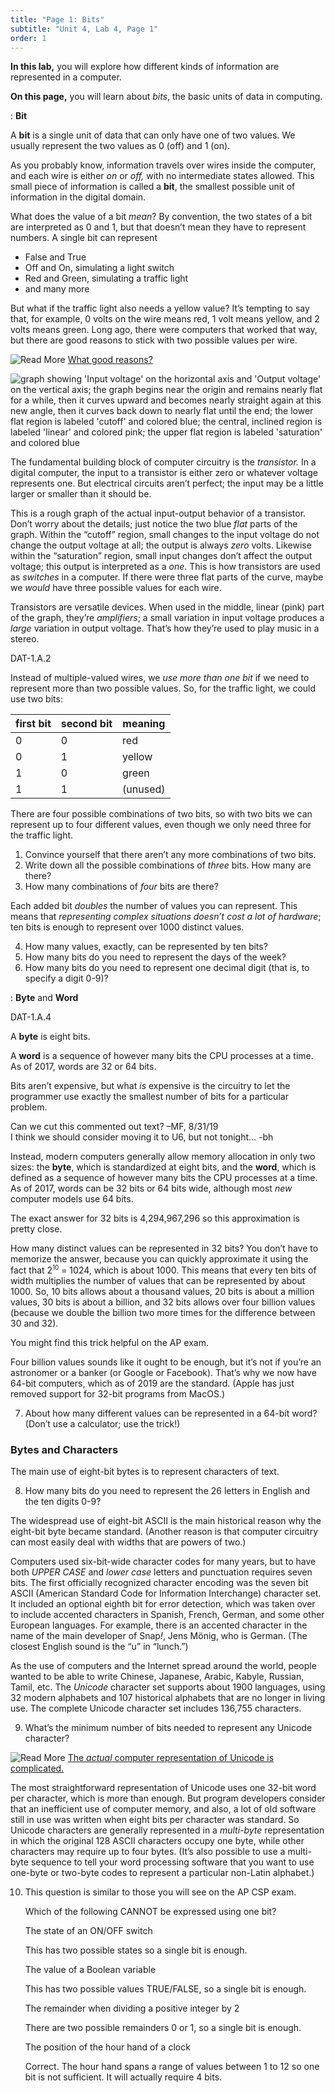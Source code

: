 ```yaml
---
title: "Page 1: Bits"
subtitle: "Unit 4, Lab 4, Page 1"
order: 1
---
```


::: learn
**In this lab,** you will explore how different kinds of
information are represented in a computer.

**On this page,** you will learn about <em>bits</em>,
the basic units of data in computing.
:::

::: vocab
: **Bit**

A **bit** is a single unit of data that can only have
one of two values. We usually represent the two values as 0 (off) and 1
(on).
:::

As you probably know, information travels over wires inside the
computer, and each wire is either <em>on</em> or <em>off,</em> with no
intermediate states allowed. This small piece of information is called a
**bit**, the smallest possible unit of information in the
digital domain.



What does the value of a bit <em>mean</em>? By convention, the two
states of a bit are interpreted as 0 and 1, but that doesn't mean they
have to represent numbers. A single bit can represent

- False and True
- Off and On, simulating a light switch
- Red and Green, simulating a traffic light
- and many more

But what if the traffic light also needs a yellow value? It's
tempting to say that, for example, 0 volts on the wire means red, 1 volt
means yellow, and 2 volts means green. Long ago, there were computers
that worked that way, but there are good reasons to stick with two
possible values per wire.

:::::: endnote
<img src="/img/icons/read-more-mini.png" title="Read More" alt="Read More" class="inline"/>
<a href="#hint-bistable" data-bs-toggle="collapse" title="What good reasons?">What
good reasons?</a>

::: {#hint-bistable .collapse}
<img src="/img/6-computers/transistor-curve.png" title="graph showing &apos;Input voltage&apos; on the horizontal axis and &apos;Output voltage&apos; on the vertical axis; the graph begins near the origin and remains nearly flat for a while, then it curves upward and becomes nearly straight again at this new angle, then it curves back down to nearly flat until the end; the lower flat region is labeled &apos;cutoff&apos; and colored blue; the central, inclined region is labeled &apos;linear&apos; and colored pink; the upper flat region is labeled &apos;saturation&apos; and colored blue" alt="graph showing &apos;Input voltage&apos; on the horizontal axis and &apos;Output voltage&apos; on the vertical axis; the graph begins near the origin and remains nearly flat for a while, then it curves upward and becomes nearly straight again at this new angle, then it curves back down to nearly flat until the end; the lower flat region is labeled &apos;cutoff&apos; and colored blue; the central, inclined region is labeled &apos;linear&apos; and colored pink; the upper flat region is labeled &apos;saturation&apos; and colored blue" class="float-start"/>

The fundamental building block of computer circuitry is the
<em>transistor.</em> In a digital computer, the input to a transistor is
either zero or whatever voltage represents one. But electrical circuits
aren't perfect; the input may be a little larger or smaller than it
should be.

This is a rough graph of the actual input-output behavior of a
transistor. Don't worry about the details; just notice the two blue
<em>flat</em> parts of the graph.
<!--With a very small input (cutoff) or a very large input (saturation), the output is relatively unchanged by small variations.-->
Within the "cutoff" region, small changes to the input voltage do not
change the output voltage at all; the output is always <em>zero</em>
volts. Likewise within the "saturation" region, small input changes
don't affect the output voltage; this output is interpreted as a
<em>one</em>. This is how transistors are used as <em>switches</em> in a
computer. If there were three flat parts of the curve, maybe we
<em>would</em> have three possible values for each wire.

Transistors are versatile devices. When used in the middle, linear
(pink) part of the graph, they're <em>amplifiers</em>; a small variation
in input voltage produces a <em>large</em> variation in output voltage.
That's how they're used to play music in a stereo.

:::
::::::



::: ap-standard
DAT-1.A.2
:::

Instead of multiple-valued wires, we <em>use more than one bit</em> if
we need to represent more than two possible values. So, for the traffic
light, we could use two bits:

| first bit | second bit | meaning     |
|-----------|------------|-------------|
| 0         |  0         |  red        |
| 0         |  1         |  yellow     |
| 1         |  0         |  green      |
| 1         |  1         |    (unused) |

There are four possible combinations of two bits, so with two bits we
can represent up to four different values, even though we only need
three for the traffic light.

::: forYouToDo
<ol>

<li>Convince yourself that there aren't any more combinations of two
bits.</li>

<li>Write down all the possible combinations of <em>three</em> bits. How
many are there?</li>

<li>How many combinations of <em>four</em> bits are there?</li>

</ol>
:::

Each added bit <em>doubles</em> the number of values you can
represent. This means that <em>representing complex situations doesn't
cost a lot of hardware</em>; ten bits is enough to represent over 1000
distinct values.

::: forYouToDo
<ol start="4">

<li>How many values, exactly, can be represented by ten bits?</li>

<li>How many bits do you need to represent the days of the week?</li>

<li>How many bits do you need to represent one decimal digit (that is,
to specify a digit 0-9)?</li>

</ol>
:::

::: vocabBig
: **Byte** and **Word**

::: ap-standard
DAT-1.A.4
:::

A **byte** is eight bits.

A **word** is a sequence of however many bits the CPU
processes at a time. As of 2017, words are 32 or 64 bits.
:::



Bits aren't expensive, but what <em>is</em> expensive is the circuitry
to let the programmer use exactly the smallest number of bits for a
particular problem.

::: todo
Can we cut this commented out text? --MF, 8/31/19<br /> I think we
should consider moving it to U6, but not tonight... -bh
:::

```{=html}
<!--
<div class="endnote">
<a href="#hint-ldb" data-bs-toggle="collapse">Some old computers did allow that.</a>
  <div id="hint-ldb" class="collapse">The PDP-10, that big blue computer you saw in Lab 1, had
  `ldb`
(Load Byte) and
`dpb`
(Deposit Byte) machine language instructions that included operands (inputs, essentially) for the width of the desired byte (how many bits) as well as location operands for the exact memory position of those bits.
This much control over the use of memory was great for a machine that would largely be programmed at the machine language level, the lowest possible level of abstraction in the software domain. As higher level languages grew in popularity, computer architecture designers learned that <em>compilers,</em> the programs that translate a high level language into the machine language that the computer can actually run, could generate more efficient translations if the machine language was as simple as possible, doing a few things really quickly rather than doing a lot of things at varying speeds.</div></div>
</div>
 

 </div>  <!-- AC -->
```
Instead, modern computers generally allow memory allocation in only two
sizes: the **byte**, which is standardized at eight bits,
and the **word**, which is defined as a sequence of however
many bits the CPU processes at a time. As of 2017, words can be 32 bits
or 64 bits wide, although most <em>new</em> computer models use 64 bits.



::: takeNote
::: sidenote
The exact answer for 32 bits is 4,294,967,296 so this approximation is
pretty close.
:::

How many distinct values can be represented in 32 bits? You don't
have to memorize the answer, because you can quickly approximate it
using the fact that 2<sup><small>10</small></sup> = 1024, which is about
1000. This means that every ten bits of width multiplies the number of
values that can be represented by about 1000. So, 10 bits allows about a
thousand values, 20 bits is about a million values, 30 bits is about a
billion, and 32 bits allows over four billion values (because we double
the billion two more times for the difference between 30 and 32).

You might find this trick helpful on the AP exam.
:::

Four billion values sounds like it ought to be enough, but it's not
if you're an astronomer or a banker (or Google or Facebook). That's why
we now have 64-bit computers, which as of 2019 are the standard. (Apple
has just removed support for 32-bit programs from MacOS.)

::: forYouToDo
<ol start="7">

<li>About how many different values can be represented in a 64-bit word?
(Don't use a calculator; use the trick!)</li>

</ol>
:::

<h3>Bytes and Characters</h3>

The main use of eight-bit bytes is to represent characters of
text.

::: forYouToDo
<ol start="8">

<li>How many bits do you need to represent the 26 letters in English and
the ten digits 0-9?</li>

</ol>
:::

::: sidenote
The widespread use of eight-bit ASCII is the main historical reason why
the eight-bit byte became standard. (Another reason is that computer
circuitry can most easily deal with widths that are powers of two.)
:::

Computers used six-bit-wide character codes for many years, but to
have both <em>UPPER CASE</em> and <em>lower case</em> letters and
punctuation requires seven bits. The first officially recognized
character encoding was the seven bit ASCII (American Standard Code for
Information Interchange) character set. It included an optional eighth
bit for error detection, which was taken over to include accented
characters in Spanish, French, German, and some other European
languages. For example, there is an accented character in the name of
the main developer of Snap<em>!</em>, Jens Mönig, who is German. (The
closest English sound is the "u" in "lunch.")

As the use of computers and the Internet spread around the world,
people wanted to be able to write Chinese, Japanese, Arabic, Kabyle,
Russian, Tamil, etc. The <em>Unicode</em> character set supports about
1900 languages, using 32 modern alphabets and 107 historical alphabets
that are no longer in living use. The complete Unicode character set
includes 136,755 characters.

::: forYouToDo
<ol start="9">

<li>What's the minimum number of bits needed to represent any Unicode
character?</li>

</ol>
:::

::: endnote
<img src="/img/icons/read-more-mini.png" title="Read More" alt="Read More" class="inline"/>
<a href="#hint-unicode" data-bs-toggle="collapse" title="The actual computer representation of Unicode is complicated">The
<em>actual</em> computer representation of Unicode is complicated.</a>

::: {#hint-unicode .collapse}
The most straightforward representation of Unicode uses one 32-bit
word per character, which is more than enough. But program developers
consider that an inefficient use of computer memory, and also, a lot of
old software still in use was written when eight bits per character was
standard. So Unicode characters are generally represented in a
<em>multi-byte</em> representation in which the original 128 ASCII
characters occupy one byte, while other characters may require up to
four bytes. (It's also possible to use a multi-byte sequence to tell
your word processing software that you want to use one-byte or two-byte
codes to represent a particular non-Latin alphabet.)
:::
:::

::: {#first .forYouToDo}
<ol start="10">

<li>

This question is similar to those you will see on the AP CSP exam.
<!-- Question 1 -->

::: {.assessment-data type="multiplechoice" identifier="Which cannot be represented by a bit?" hasinlinefeedback="true" maxchoices="1" responseidentifier="ri1" shuffle="false"}
::: prompt
Which of the following CANNOT be expressed using one bit?
:::

::: {.choice identifier="c1"}
::: text
The state of an ON/OFF switch
:::

::: feedback
This has two possible states so a single bit is enough.
:::
:::

::: {.choice identifier="c2"}
::: text
The value of a Boolean variable
:::

::: feedback
This has two possible values TRUE/FALSE, so a single bit is enough.
:::
:::

::: {.choice identifier="c3"}
::: text
The remainder when dividing a positive integer by 2
:::

::: feedback
There are two possible remainders 0 or 1, so a single bit is enough.
:::
:::

::: {.choice identifier="c4"}
::: text
The position of the hour hand of a clock
:::

::: feedback
Correct. The hour hand spans a range of values between 1 to 12 so one
bit is not sufficient. It will actually require 4 bits.
:::
:::

::: {.responseDeclaration identifier="ri1"}
::: {.correctResponse identifier="c4"}
:::
:::
:::

</li>

</ol>
:::
